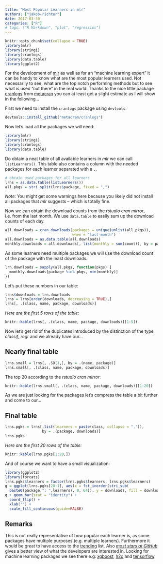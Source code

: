 ```yaml
---
title: "Most Popular Learners in mlr"
authors: ["jakob-richter"]
date: 2017-03-30
categories: ["R"]
# tags: ["R Markdown", "plot", "regression"]
---
```


```r
knitr::opts_chunk$set(collapse = TRUE)
library(mlr)
library(stringi)
library(cranlogs)
library(data.table)
library(ggplot2)
```

For the development of [mlr](https://github.com/mlr-org/mlr) as well as for an "machine learning expert" it can be handy to know what are the most popular learners used.
Not necessarily to see, what are the top notch performing methods but to see what is used "out there" in the real world. 
Thanks to the nice little package [cranlogs](https://github.com/metacran/cranlogs) from [metacran](https://www.r-pkg.org/) you can at least get a slight estimate as I will show in the following...

First we need to install the `cranlogs` package using `devtools`:

```r
devtools::install_github("metacran/cranlogs")
```

Now let's load all the packages we will need:

```r
library(mlr)
library(stringi)
library(cranlogs)
library(data.table)
```

Do obtain a neat table of all available learners in _mlr_ we can call `listLearners()`.
This table also contains a column with the needed packages for each learner separated with a `,`.

```r
# obtain used packages for all learners
lrns = as.data.table(listLearners())
all.pkgs = stri_split(lrns$package, fixed = ",")
```

_Note:_ You might get some warnings here because you likely did not install all packages that _mlr_ suggests -- which is totally fine.

Now we can obtain the download counts from the _rstudio cran mirror_, i.e. from the last month.
We use `data.table` to easily sum up the download counts of each day.

```r
all.downloads = cran_downloads(packages = unique(unlist(all.pkgs)), 
                               when = "last-month")
all.downloads = as.data.table(all.downloads)
monthly.downloads = all.downloads[, list(monthly = sum(count)), by = package]
```

As some learners need multiple packages we will use the download count of the package with the least downloads.

```r
lrn.downloads = sapply(all.pkgs, function(pkgs) {
  monthly.downloads[package %in% pkgs, min(monthly)]
})
```

Let's put these numbers in our table:

```r
lrns$downloads = lrn.downloads
lrns = lrns[order(downloads, decreasing = TRUE),]
lrns[, .(class, name, package, downloads)]
```

_Here are the first 5 rows of the table:_

```r
knitr::kable(lrns[, .(class, name, package, downloads)][1:5])
```

Now let's get rid of the duplicates introduced by the distinction of the type _classif_, _regr_ and we already have our...

## Nearly final table

```r
lrns.small = lrns[, .SD[1,], by = .(name, package)]
lrns.small[, .(class, name, package, downloads)]
```

The top 20 according to the _rstudio cran mirror_:

```r
knitr::kable(lrns.small[, .(class, name, package, downloads)][1:20])
```

As we are just looking for the packages let's compress the table a bit further and come to our...

## Final table

```r
lrns.pgks = lrns[,list(learners = paste(class, collapse = ",")),
                 by = .(package, downloads)]
lrns.pgks
```

_Here are the first 20 rows of the table:_

```r
knitr::kable(lrns.pgks[1:20,])
```

And of course we want to have a small visualization:

```r
library(ggplot2)
library(forcats)
lrns.pgks$learners = factor(lrns.pgks$learners, lrns.pgks$learners)
g = ggplot(lrns.pgks[20:1], aes(x = fct_inorder(stri_sub(
  paste0(package,": ",learners), 0, 64)), y = downloads, fill = downloads))
g + geom_bar(stat = "identity") + 
  coord_flip() + 
  xlab("") + 
  scale_fill_continuous(guide=FALSE)
```

## Remarks

This is not really representative of how popular each learner is, as some packages have multiple purposes (e.g. multiple learners).
Furthermore it would be great to have access to the [trending](https://www.r-pkg.org/trending) list.
Also [_most stars at GitHub_](https://www.r-pkg.org/starred) gives a better view of what the developers are interested in.
Looking for machine learning packages we see there e.g: [xgboost](https://github.com/dmlc/xgboost), [h2o](https://github.com/h2oai/h2o-3) and [tensorflow](https://github.com/rstudio/tensorflow).
